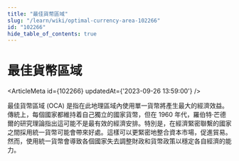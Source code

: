 ```yaml
---
title: "最佳貨幣區域"
slug: "/learn/wiki/optimal-currency-area-102266"
id: "102266"
hide_table_of_contents: true
---
```



# 最佳貨幣區域

<ArticleMeta id={102266} updatedAt={'2023-09-26 13:59:00'} />
<div className='border-solid border-b border-t-0 my-4 border-[var(--ifm-color-gray-300)]' />

最佳貨幣區域 (OCA) 是指在此地理區域內使用單一貨幣將產生最大的經濟效益。傳統上，每個國家都維持着自己獨立的國家貨幣，但在 1960 年代，羅伯特·芒德爾的研究理論指出這可能不是最有效的經濟安排。特別是，在經濟緊密聯繫的國家之間採用統一貨幣可能會帶來好處。這樣可以更緊密地整合資本市場，促進貿易。然而，使用統一貨幣會導致各個國家失去調整財政和貨幣政策以穩定各自經濟的能力。
